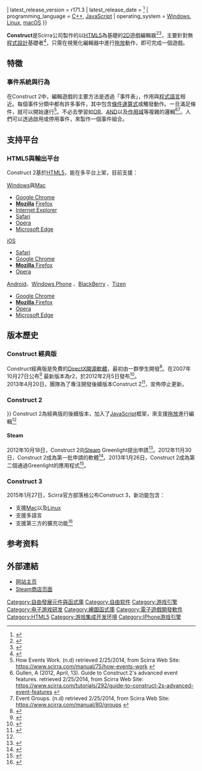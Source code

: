 {{NoteTA|G1=IT|G2=Games}}

{{Infobox software
| name = Construct 3
| logo = Construct 3 Logo.svg
| developer = Scirra
| released = {{Start date and age|2011|02|04}}<ref>{{cite web | url=https://www.scirra.com/forum/download-the-public-preview-release-26_t60273 | title=Download the public preview (release 26) | publisher=Ashley Gullen | date=2011-02-04 | accessdate=2014-06-15 | archive-date=2016-03-03 | archive-url=https://web.archive.org/web/20160303195421/https://www.scirra.com/forum/download-the-public-preview-release-26_t60273 | dead-url=yes }}</ref>
| language = 多國語言
| genre = [[遊戲引擎|遊戲引擎]]
| license = [[專有軟體|專有軟體]]
| website = {{ URL |1=https://www.construct.net }}
| latest_release_version = r171.3
| latest_release_date = {{Release date|2019|10|21}}<ref>{{cite web | url=https://www.construct.net/en/make-games/releases | title=Construct 3 Releases & Updates - Build Games | publisher=Scirra | accessdate=2019-10-23 | archive-date=2019-10-17 | archive-url=https://web.archive.org/web/20191017045821/https://www.construct.net/en/make-games/releases | dead-url=no }}</ref>
| programming_language = [[C++|C++]], [[JavaScript|JavaScript]]
| operating_system = [[Microsoft_Windows|Windows]], [[Linux|Linux]], [[macOS|macOS]]
}}

'''Construct'''是Scirra公司製作的以[[HTML5|HTML5]]為基礎的[[2D電腦圖形|2D]]遊戲編輯器<ref name="Create games with Construct 2">{{cite web| url=http://www.scirra.com/construct2| title=Create games with Construct 2| publisher=Scirra| accessdate=2016-06-18| archive-date=2016-06-06| archive-url=https://web.archive.org/web/20160606115553/https://www.scirra.com/construct2| dead-url=no}}</ref><ref>{{cite web | url=http://news.yahoo.com/london-startup-scirra-launches-html5-game-creator-no-150245718.html | title=London Startup Scirra Launches HTML5 Game Creator | publisher=Yahoo News | deadurl=yes | archiveurl=https://web.archive.org/web/20121226120055/http://news.yahoo.com/london-startup-scirra-launches-html5-game-creator-no-150245718.html | archivedate=2012-12-26 | accessdate=2016-06-18 }}</ref>，主要針對無[[程式設計|程式設計]]基礎者<ref>{{cite web | url=http://active.tutsplus.com/articles/reviews/review-construct-2-a-drag-and-drop-html5-game-maker/ | title=Construct 2, a drag and drop game maker | publisher=ActiveTuts+ | accessdate=2016-06-18 | archive-date=2013-06-03 | archive-url=https://web.archive.org/web/20130603051617/http://active.tutsplus.com/articles/reviews/review-construct-2-a-drag-and-drop-html5-game-maker/ | dead-url=no }}</ref>，只需在視覺化編輯器中進行[[拖放|拖放]]動作，即可完成一個遊戲。

== 特徵 ==

=== 事件系統與行為 ===
在Construct 2中，編輯遊戲的主要方法是透過「事件表」，作用與[[程式語言|程式語言]]相近。每個事件分類中都有許多事件，其中包含[[條件運算式|條件運算式]]或觸發動作。一旦滿足條件，就可以開始運行<ref>How Events Work. (n.d) retrieved 2/25/2014, from Scirra Web Site: https://www.scirra.com/manual/75/how-events-work {{Wayback|url=https://www.scirra.com/manual/75/how-events-work |date=20160328214844 }}</ref>。不必去學習如[[邏輯或|OR]]、[[及閘|AND]]以及[[作用域|作用域]]等複雜的邏輯<ref>Gullen, A (2012, April, 13). Guide to Construct 2's advanced event features. retrieved 2/25/2014, from Scirra Web Site: https://www.scirra.com/tutorials/292/guide-to-construct-2s-advanced-event-features {{Wayback|url=https://www.scirra.com/tutorials/292/guide-to-construct-2s-advanced-event-features |date=20160328104641 }}</ref><ref>Event Groups. (n.d) retrieved 2/25/2014, from Scirra Web Site: https://www.scirra.com/manual/80/groups {{Wayback|url=https://www.scirra.com/manual/80/groups |date=20160328064640 }}</ref>。人們可以透過啟用或停用事件，來製作一個事件組合。

== 支持平台 ==
=== HTML5與輸出平台===
Construct 2基於[[HTML5|HTML5]]，能在多平台上架，目前支援：
; [[Windows|Windows]]與[[Mac|Mac]]
* [[Google_Chrome|Google Chrome]]
*'''[[Firefox|Mozilla]]''' [[Firefox|Firefox]]
* [[Internet_Explorer|Internet Explorer]] 
* [[Safari|Safari]] 
* [[Opera|Opera]] 
*[[Microsoft_Edge|Microsoft Edge]]

; [[iOS|iOS]] 

*[[Safari|Safari]]
*[[Google_Chrome|Google Chrome]]
*[[Firefox|'''Mozilla''' Firefox]]
*[[Opera|Opera]]

; [[Android|Android]]、[[Windows_Phone|Windows Phone]] 、[[BlackBerry|BlackBerry]] 、[[Tizen|Tizen]]
* [[Google_Chrome|Google Chrome]]
* [[Firefox|'''Mozilla''' Firefox]]
*[[Opera|Opera]]
*[[Microsoft_Edge|Microsoft Edge]]

== 版本歷史 ==
=== Construct 經典版===
{{Infobox software
| name = Construct 基本版
| developer = Scirra
| released = {{Release date|2007|10|27}}
| latest_release_version = r2
| latest_release_date = {{Release date|2012|02|05}}
| programming_language = [[C++|C++]]
| operating_system = [[Microsoft_Windows|Microsoft Windows]]
| language = [[英文|英文]]
| genre = [[遊戲引擎|遊戲引擎]]
| license = [[GPL|GPL]]
| website = {{URL|www.scirra.com}}
}}
Construct經典版是免費的[[DirectX|DirectX]][[開源軟體|開源軟體]]，最初由一群學生開發<ref>{{cite web |author=Ashley Gullen |url=http://www.scirra.com/forum/january-update_topic36091.html |title=Forum Post |date=2007-01-07 |accessdate=2014-05-14 |archive-date=2019-09-24 |archive-url=https://web.archive.org/web/20190924211459/https://www.construct.net/en/forum/construct-classic/construct-classic-discussion-37/january-update-32259 |dead-url=no }}</ref>。在2007年10月27日公布<ref>{{cite web|author= |url=http://sourceforge.net/project/showfiles.php?group_id=207820&package_id=248983 |title=Construct Classic - Browse /construct/Construct 0.8 at |publisher=Sourceforge.net |date=2007-10-27 |accessdate=2012-06-12}}</ref> 最新版本為r2，於2012年2月5日發布<ref>{{cite web |author=Ashley Gullen |url=https://www.scirra.com/forum/construct-classic-r2-released_t66915 |title=Construct Classic r2 released |date=2012-02-05 |accessdate=2014-06-04 |archive-date=2014-06-07 |archive-url=https://web.archive.org/web/20140607002725/https://www.scirra.com/forum/construct-classic-r2-released_t66915 |dead-url=no }}</ref>。<br />
2013年4月20日，團隊為了專注開發後續版本Construct 2<ref>{{cite web |author=Ashley Gullen |url=http://www.scirra.com/forum/topic66664.html |title=Forum Post |date=2013-04-20 |accessdate=2014-05-14 |archive-date=2019-09-24 |archive-url=https://web.archive.org/web/20190924211459/https://www.construct.net/en/forum/construct-classic/construct-classic-discussion-37/scirra-retired-construct-59857 |dead-url=no }}</ref>，宣佈停止更新。

=== Construct 2 ===
{{Infobox software
| name = Construct 2
| logo =
| developer = Scirra
| released = {{Release date|2011|02|04}}<ref>{{cite web | url=https://www.scirra.com/forum/download-the-public-preview-release-26_t60273 | title=Download the public preview (release 26) | publisher=Ashley Gullen | date=2014-02-04 | accessdate=2014-06-15 | archive-url=https://web.archive.org/web/20160303195421/https://www.scirra.com/forum/download-the-public-preview-release-26_t60273 | archive-date=2016-03-03 | dead-url=yes }}</ref>
| latest_release_version = r274
| latest_release_date = {{Release date|2019|10|21}}<ref>{{cite web | url=https://www.scirra.com/construct2/releases | title=Construct 2 Releases - Scirra.com | publisher=Scirra | date=2016-04-12 | accessdate=2019-10-02 | archive-date=2019-10-31 | archive-url=https://web.archive.org/web/20191031145350/https://www.scirra.com/construct2/releases | dead-url=no }}</ref>
| latest_preview_version = 
| latest_preview_date = 
| programming_language = [[C++|C++]]、[[Javascript|Javascript]]
| operating_system = [[Microsoft_Windows|Microsoft Windows]]
| license = [[專有軟體|專有軟體]]
| language = [[英文|英文]]
| genre = [[遊戲引擎|遊戲引擎]]
| website = {{ URL |1=https://www.scirra.com }}
}}
Construct 2為經典版的後續版本，加入了[[JavaScript|JavaScript]]框架，來支援[[拖放|拖放]]進行編輯<ref name="Create games with Construct 2" />
==== Steam ====
2012年10月18日，Construct 2向[[Steam|Steam]] Greenlight提出申請<ref>{{cite web |url=http://steamcommunity.com/sharedfiles/filedetails/?id=103246571 |title=Steam Greenlight :: Construct 2 |publisher=Steamcommunity.com |date= |accessdate=2013-07-06 |archive-date=2013-07-28 |archive-url=https://web.archive.org/web/20130728105138/http://steamcommunity.com/sharedfiles/filedetails/?id=103246571 |dead-url=no }}</ref>。2012年11月30日，Construct 2成為第一批申請的軟體<ref>{{cite web |url=http://steamcommunity.com/games/765/announcements/detail/1281535715093415350 |title=Group Announcements :: Greenlight |publisher=Steam Community |date= |accessdate=2013-07-06 |archive-date=2013-01-21 |archive-url=https://web.archive.org/web/20130121155933/http://steamcommunity.com/games/765/announcements/detail/1281535715093415350 |dead-url=no }}</ref>。2013年1月26日，Construct 2成為第二個通過Greenlight的應用程式<ref>{{cite web |url=http://store.steampowered.com/app/227240/?snr=1_5_9__205 |title=Construct 2 on Steam |publisher=Store.steampowered.com |date=2013-01-25 |accessdate=2013-07-06 |archive-date=2013-06-21 |archive-url=https://web.archive.org/web/20130621203848/http://store.steampowered.com/app/227240/?snr=1_5_9__205 |dead-url=no }}</ref>。

=== Construct 3 ===
2015年1月27日，Scirra官方部落格公布Construct 3，新功能包含：
* 支援[[Mac|Mac]]以及[[Linux|Linux]]
* 支援多語言
* 支援第三方的擴充功能<ref>{{cite web |author=Ashley Gullen |url=https://www.scirra.com/blog/155/the-future-of-construct |title=The future of Construct |date=2015-01-27 |accessdate=2015-03-01 |archive-date=2015-04-02 |archive-url=https://web.archive.org/web/20150402155044/https://www.scirra.com/blog/155/the-future-of-construct |dead-url=no }}</ref>

==参考资料==
{{reflist}}

== 外部連結  ==
*[https://www.scirra.com/construct2 网站主页]{{Wayback|url=https://www.scirra.com/construct2 |date=20160606115553 }}
*[http://store.steampowered.com/app/227240/ Steam商店页面]{{Wayback|url=http://store.steampowered.com/app/227240/ |date=20160611181819 }}

{{游戏引擎}}

[[Category:自由發展元件與函式庫|Category:自由發展元件與函式庫]]
[[Category:自由软件|Category:自由软件]]
[[Category:游戏引擎|Category:游戏引擎]]
[[Category:电子游戏研发|Category:电子游戏研发]]
[[Category:繪圖函式庫|Category:繪圖函式庫]]
[[Category:電子遊戲開發軟件|Category:電子遊戲開發軟件]]
[[Category:HTML5|Category:HTML5]]
[[Category:游戏集成开发环境|Category:游戏集成开发环境]]
[[Category:IPhone游戏引擎|Category:IPhone游戏引擎]]